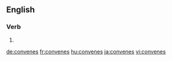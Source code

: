 
==English==

===Verb===
{{head|en}}

# {{en-third-person singular of|convene}}

[[de:convenes]]
[[fr:convenes]]
[[hu:convenes]]
[[ja:convenes]]
[[vi:convenes]]